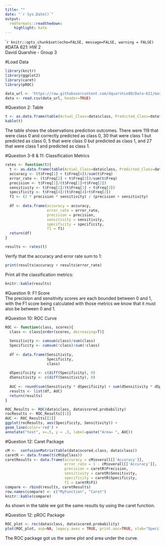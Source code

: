 ```yaml
---
title: ""
date: "`r Sys.Date()`"
output:
  rmdformats::readthedown:
    highlight: kate
---
```



````r
knitr::opts_chunk$set(echo=FALSE, message=FALSE, warning = FALSE)
```
#DATA 621:  HW 2  
David Quarshie - Group 3  

#Load Data  
```r
library(knitr)
library(ggplot2)
library(caret)
library(pROC)

data_url <- 'https://raw.githubusercontent.com/dquarshie89/Data-621/master/classification-output-data.csv'
data <- read.csv(data_url, header=TRUE)
```  

#Question 2: Table
```r
t <- as.data.frame(table(Actual_Class=data$class, Predicted_Class=data$scored.class))
kable(t)
```  

The table shows the observations prediction outcomes. There were 119 that were class 0 and correctly predicted as class 0, 30 that were class 1 but predicted as class 0, 5 that were class 0 but predicted as class 1, and 27 that were class 1 and predicted as class 1.  

#Question 3-8 & 11: Classification Metrics  
```r
rates <- function(t){
  t <- as.data.frame(table(Actual_Class=data$class, Predicted_Class=data$scored.class))
  accuracy <- (t$Freq[1] + t$Freq[4])/sum(t$Freq)
  error_rate <- (t$Freq[2] + t$Freq[3])/sum(t$Freq)
  precision <- t$Freq[1]/(t$Freq[1]+t$Freq[2])
  sensitivity <- t$Freq[1]/(t$Freq[1] + t$Freq[3])
  specificity <- t$Freq[4]/(t$Freq[4]+t$Freq[2])
  f1 <- (2 * precision * sensitivity) / (precision + sensitivity)
  
  df <- data.frame(accuracy = accuracy,
                   error_rate = error_rate,
                   precision = precision,
                   sensitivity = sensitivity,
                   specificity = specificity,
                   f1 = f1)
  return(df)
}

results <- rates(t)
```  
Verify that the accuracy and error rate sum to 1:  
```r
print(results$accuracy + results$error_rate)
```
Print all the classification metrics:
```r
knitr::kable(results)
```  

#Question 9: F1 Score  
The precision and sensitivity scores are each bounded between 0 and 1, with the F1 score being calculated with those metrics we know that it must also be between 0 and 1.  

#Question 10: ROC Curve  
```r
ROC <- function(class, scores){
  class <- class[order(scores, decreasing=T)]
  
  Sensitivity <- cumsum(class)/sum(class)
  Specificity <- cumsum(!class)/sum(!class)
  
  df <- data.frame(Sensitivity,
                   Specificity,
                   class)
  
  dSpecificity <- c(diff(Specificity), 0)
  dSensitivity <- c(diff(Sensitivity), 0)
  
  AUC <- round(sum(Sensitivity * dSpecificity) + sum(dSensitivity * dSpecificity) / 2, 4)
  results <- list(df, AUC)
  return(results)
}

ROC_Results <- ROC(data$class, data$scored.probability)
rocResults <- ROC_Results[[1]]
AUC <- ROC_Results[[2]]
ggplot(rocResults, aes(Specificity, Sensitivity)) +
geom_line(color='red') +
annotate("text", x=.5, y = .3, label=paste("Area= ", AUC))
```  

#Question 12: Caret Package  
```r
cM <-  confusionMatrix(table(data$scored.class, data$class))
caretR <- data.frame(t(cM$byClass))
caretResults <- data.frame(accuracy = cM$overall[['Accuracy']],
                           error_rate = 1 - cM$overall[['Accuracy']],
                           precision = caretR$Precision,
                           sensitivity = caretR$Sensitivity,
                           specificity = caretR$Specificity,
                           f1 = caretR$F1)
compare <- rbind(results, caretResults)
row.names(compare) <- c("MyFunction", "Caret")
knitr::kable(compare)
```  

As shown in the table we got the same results by using the caret function.  


#Question 12: pROC Package  
```r
ROC_plot <- roc(data$class, data$scored.probability)
plot(ROC_plot, asp=NA, legacy.axes = TRUE, print.auc=TRUE, xlab="Specificity")
```
The ROC package got us the same plot and area under the curve.  





